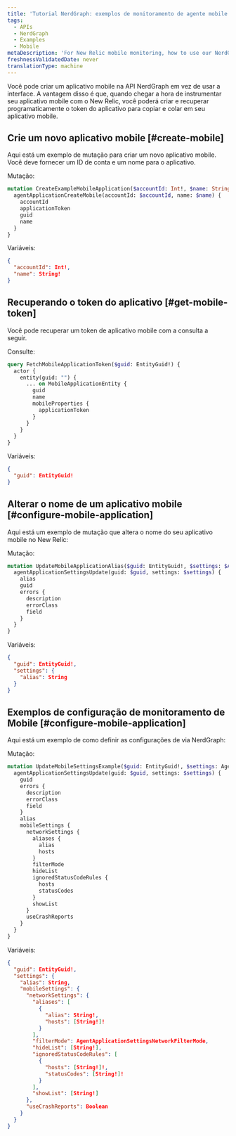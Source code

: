```yaml
---
title: 'Tutorial NerdGraph: exemplos de monitoramento de agente mobile'
tags:
  - APIs
  - NerdGraph
  - Examples
  - Mobile
metaDescription: 'For New Relic mobile monitoring, how to use our NerdGraph API to configure a mobile agent.'
freshnessValidatedDate: never
translationType: machine
---
```


Você pode criar um aplicativo mobile na API NerdGraph em vez de usar a interface. A vantagem disso é que, quando chegar a hora de instrumentar seu aplicativo mobile com o New Relic, você poderá criar e recuperar programaticamente o token do aplicativo para copiar e colar em seu aplicativo mobile.

## Crie um novo aplicativo mobile [#create-mobile]

Aqui está um exemplo de mutação para criar um novo aplicativo mobile. Você deve fornecer um ID de conta e um nome para o aplicativo.

Mutação:

```graphql
mutation CreateExampleMobileApplication($accountId: Int!, $name: String!) {
  agentApplicationCreateMobile(accountId: $accountId, name: $name) {
    accountId
    applicationToken
    guid
    name
  }
}

```

Variáveis:

```JSON
{
  "accountId": Int!,
  "name": String!
}

```

## Recuperando o token do aplicativo [#get-mobile-token]

Você pode recuperar um token de aplicativo mobile com a consulta a seguir.

Consulte:

```graphql
query FetchMobileApplicationToken($guid: EntityGuid!) {
  actor {
    entity(guid: "") {
      ... on MobileApplicationEntity {
        guid
        name
        mobileProperties {
          applicationToken
        }
      }
    }
  }
}
```

Variáveis:

```JSON
{
  "guid": EntityGuid!
}
```

## Alterar o nome de um aplicativo mobile [#configure-mobile-application]

Aqui está um exemplo de mutação que altera o nome do seu aplicativo mobile no New Relic:

Mutação:

```graphql
mutation UpdateMobileApplicationAlias($guid: EntityGuid!, $settings: $AgentApplicationSettingsUpdateInput) {
  agentApplicationSettingsUpdate(guid: $guid, settings: $settings) {
    alias
    guid
    errors {
      description
      errorClass
      field
    }
  }
}
```

Variáveis:

```JSON
{
  "guid": EntityGuid!,
  "settings": {
    "alias": String
  }
}
```

## Exemplos de configuração de monitoramento de Mobile [#configure-mobile-application]

Aqui está um exemplo de como definir as configurações de <InlinePopover type="mobile"/>via NerdGraph:

Mutação:

```graphql
mutation UpdateMobileSettingsExample($guid: EntityGuid!, $settings: AgentApplicationSettingsUpdateInput!) {
  agentApplicationSettingsUpdate(guid: $guid, settings: $settings) {
    guid
    errors {
      description
      errorClass
      field
    }
    alias
    mobileSettings {
      networkSettings {
        aliases {
          alias
          hosts
        }
        filterMode
        hideList
        ignoredStatusCodeRules {
          hosts
          statusCodes
        }
        showList
      }
      useCrashReports
    }
  }
}
```

Variáveis:

```JSON
{
  "guid": EntityGuid!,
  "settings": {
    "alias": String,
    "mobileSettings": {
      "networkSettings": {
        "aliases": [
          {
            "alias": String!,
            "hosts": [String!]!
          }
        ],
        "filterMode": AgentApplicationSettingsNetworkFilterMode,
        "hideList": [String!],
        "ignoredStatusCodeRules": [
          {
            "hosts": [String!]!,
            "statusCodes": [String!]!
          }
        ],
        "showList": [String!]
      },
      "useCrashReports": Boolean
    }
  }
}
```
